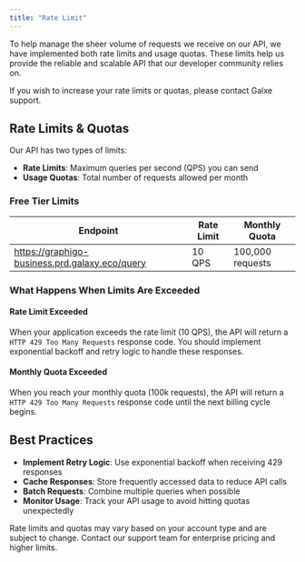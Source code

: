 ```yaml
---
title: "Rate Limit"
---
```


To help manage the sheer volume of requests we receive on our API, we have implemented both rate limits and usage quotas. These limits help us provide the reliable and scalable API that our developer community relies on.

<Note>If you wish to increase your rate limits or quotas, please contact Galxe support.</Note>

## Rate Limits & Quotas

Our API has two types of limits:

- **Rate Limits**: Maximum queries per second (QPS) you can send
- **Usage Quotas**: Total number of requests allowed per month

### Free Tier Limits

| Endpoint | Rate Limit | Monthly Quota |
|----------|------------|---------------|
| https://graphigo-business.prd.galaxy.eco/query | 10 QPS | 100,000 requests |

### What Happens When Limits Are Exceeded

#### Rate Limit Exceeded
When your application exceeds the rate limit (10 QPS), the API will return a `HTTP 429 Too Many Requests` response code. You should implement exponential backoff and retry logic to handle these responses.

#### Monthly Quota Exceeded
When you reach your monthly quota (100k requests), the API will return a `HTTP 429 Too Many Requests` response code until the next billing cycle begins.

## Best Practices

- **Implement Retry Logic**: Use exponential backoff when receiving 429 responses
- **Cache Responses**: Store frequently accessed data to reduce API calls
- **Batch Requests**: Combine multiple queries when possible
- **Monitor Usage**: Track your API usage to avoid hitting quotas unexpectedly

<Info>Rate limits and quotas may vary based on your account type and are subject to change. Contact our support team for enterprise pricing and higher limits.</Info>
